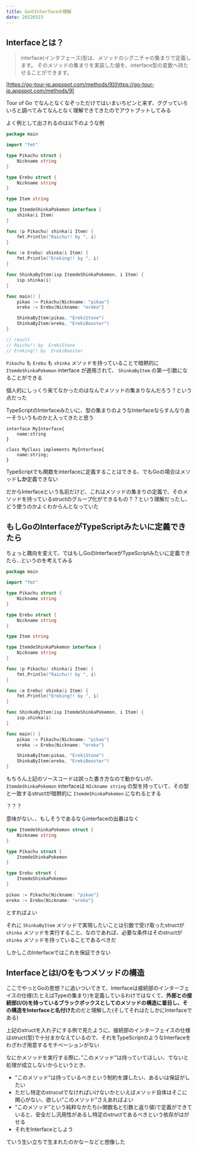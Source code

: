 ```yaml
---
title: GoのInterfaceの理解 
date: 20220323
---
```


## Interfaceとは？

> interface(インタフェース)型は、メソッドのシグニチャの集まりで定義します。
そのメソッドの集まりを実装した値を、interface型の変数へ持たせることができます。


[https://go-tour-jp.appspot.com/methods/9](https://go-tour-jp.appspot.com/methods/9)

Tour of Go でなんとなくなぞっただけではいまいちピンと来ず、ググっていろいろと調べてみてなんとなく理解できてきたのでアウトプットしてみる

よく例として出されるのは以下のような例

```go
package main

import "fmt"

type Pikachu struct {
	Nickname string
}

type Erebu struct {
	Nickname string
}

type Item string

type ItemdeShinkaPokemon interface {
	shinka(i Item)
}

func (p Pikachu) shinka(i Item) {
	fmt.Println("Raichu!! by ", i)
}

func (e Erebu) shinka(i Item) {
	fmt.Println("Ereking!! by ", i)
}

func ShinkaByItem(isp ItemdeShinkaPokemon, i Item) {
	isp.shinka(i)
}

func main() {
	pikao := Pikachu{Nickname: "pikao"}
	ereko := Erebu{Nickname: "ereko"}

	ShinkaByItem(pikao, "ErekiStone")
	ShinkaByItem(ereko, "ErekiBooster")
}

// result
// Raichu!! by  ErekiStone
// Ereking!! by  ErekiBooster
```

`Pikachu` も `Erebu` も `shinka` メソッドを持っていることで暗黙的に `ItemdeShinkaPokemon` interface が適用されて、 `ShinkaByItem` の第一引数になることができる

個人的にしっくり来てなかったのはなんでメソッドの集まりなんだろう？という点だった

TypeScriptのInterfaceみたいに、型の集まりのようなInterfaceならすんなりあーそういうものかと入ってきたと思う

```tsx
interface MyInterface{
    name:string
}

class MyClass implements MyInterface{
    name:string;
}
```

TypeScriptでも関数をinterfaceに定義することはできる、でもGoの場合はメソッド**しか**定義できない

だからInterfaceという名前だけど、これはメソッドの集まりの定義で、そのメソッドを持っているstructのグループ化ができるもの？？という理解だったし、どう使うのかよくわからんとなっていた

## もしGoのInterfaceがTypeScriptみたいに定義できたら

ちょっと趣向を変えて、ではもしGoのInterfaceがTypeScriptみたいに定義できたら...というのを考えてみる

```go
package main

import "fmt"

type Pikachu struct {
	Nickname string
}

type Erebu struct {
	Nickname string
}

type Item string

type ItemdeShinkaPokemon interface {
	Nickname string
}

func (p Pikachu) shinka(i Item) {
	fmt.Println("Raichu!! by ", i)
}

func (e Erebu) shinka(i Item) {
	fmt.Println("Ereking!! by ", i)
}

func ShinkaByItem(isp ItemdeShinkaPokemon, i Item) {
	isp.shinka(i)
}

func main() {
	pikao := Pikachu{Nickname: "pikao"}
	ereko := Erebu{Nickname: "ereko"}

	ShinkaByItem(pikao, "ErekiStone")
	ShinkaByItem(ereko, "ErekiBooster")
}

```

もちろん上記のソースコードは誤った書き方なので動かないが、 `ItemdeShinkaPokemon` interfaceは `NIckname string` の型を持っていて、その型と一致するstructが暗黙的に `ItemdeShinkaPokemon` になれるとする

？？？

意味がない、、もしそうであるならinterfaceの出番はなく

```go
type ItemdeShinkaPokemon struct {
	Nickname string
}

type Pikachu struct {
	ItemdeShinkaPokemon
}

type Erebu struct {
	ItemdeShinkaPokemon
}

pikao := Pikachu{Nickname: "pikao"}
ereko := Erebu{Nickname: "ereko"}
```

とすればよい

それに `ShinkaByItem` メソッドで実現したいことは引数で受け取ったstructが `shinka` メソッドを実行すること、なのであれば、必要な条件はそのstructが `shinka` メソッドを持っていることであるべきだ

しかしこのInterfaceではこれを保証できない

## InterfaceとはI/Oをもつメソッドの構造
ここでやっとGoの思想？に追いついてきて、Interfaceは接続部のインターフェイスの仕様(たとえばTypeの集まり)を定義しているわけではなくて、**外部との接続部(I/O)を持っているブラックボックスとしてのメソッドの構造に着目し、その構造をInterfaceと名付けた**のだと理解した(そしてそれはたしかにInterfaceである)

上記のstructを入れ子にする例で見たように、接続部のインターフェイスの仕様はstruct(型)で十分まかなえているので、それをTypeScriptのようなInterfaceをわざわざ用意するモチベーションがない

なにかメソッドを実行する際に、”このメソッド”は持っていてほしい、でないと処理が成立しないからというとき、

- ”このメソッド”は持っているべきという制約を課したい、あるいは保証がしたい
- ただし特定のstrucutでなければいけないかといえばメソッド自体はそこに関心がない、欲しい”このメソッド”さえあればよい
- ”このメソッド”という純粋なかたち(=関数名と引数と返り値)で定義ができていると、安全だし汎用性があるし特定のstructであるべきという依存がはがせる
- それをInterfaceとしよう

ていう生い立ちで生まれたのかなーなどと想像した